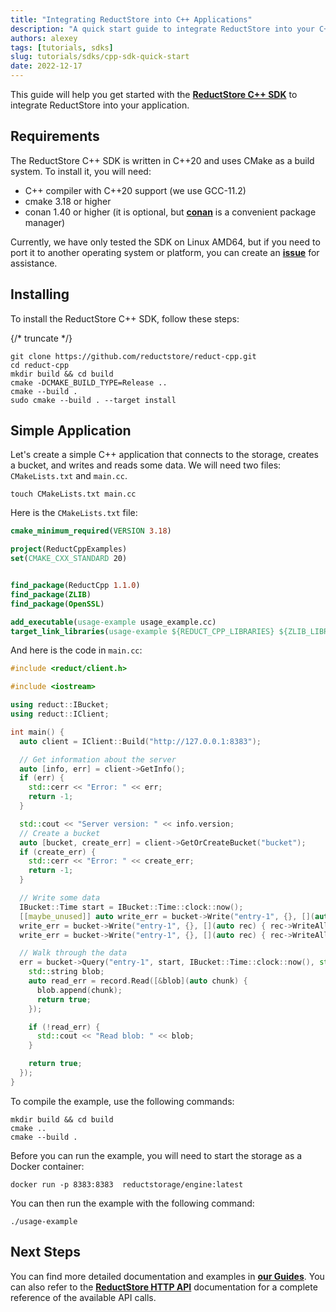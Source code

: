 ```yaml
---
title: "Integrating ReductStore into C++ Applications"
description: "A quick start guide to integrate ReductStore into your C++ application by using the ReductStore C++ SDK."
authors: alexey
tags: [tutorials, sdks]
slug: tutorials/sdks/cpp-sdk-quick-start
date: 2022-12-17
---
```


This guide will help you get started with the [**ReductStore C++ SDK**](https://github.com/reductstore/reduct-cpp) to integrate ReductStore into your application.

## Requirements

The ReductStore C++ SDK is written in C++20 and uses CMake as a build system. To install it, you will need:

- C++ compiler with C++20 support (we use GCC-11.2)
- cmake 3.18 or higher
- conan 1.40 or higher (it is optional, but [**conan**](https://conan.io) is a convenient package manager)

Currently, we have only tested the SDK on Linux AMD64, but if you need to port it to another
operating system or platform, you can create an [**issue**](https://github.com/reductstore/reduct-cpp/issues/new/choose)
for assistance.

## Installing

To install the ReductStore C++ SDK, follow these steps:

{/* truncate */}

```
git clone https://github.com/reductstore/reduct-cpp.git
cd reduct-cpp
mkdir build && cd build
cmake -DCMAKE_BUILD_TYPE=Release ..
cmake --build .
sudo cmake --build . --target install
```

## Simple Application

Let's create a simple C++ application that connects to the storage, creates a bucket, and writes and reads some data. We
will need two files: `CMakeLists.txt` and `main.cc`.

```
touch CMakeLists.txt main.cc
```

Here is the `CMakeLists.txt` file:

```cmake
cmake_minimum_required(VERSION 3.18)

project(ReductCppExamples)
set(CMAKE_CXX_STANDARD 20)


find_package(ReductCpp 1.1.0)
find_package(ZLIB)
find_package(OpenSSL)

add_executable(usage-example usage_example.cc)
target_link_libraries(usage-example ${REDUCT_CPP_LIBRARIES} ${ZLIB_LIBRARIES} OpenSSL::SSL OpenSSL::Crypto)

```

And here is the code in `main.cc`:

```cpp
#include <reduct/client.h>

#include <iostream>

using reduct::IBucket;
using reduct::IClient;

int main() {
  auto client = IClient::Build("http://127.0.0.1:8383");

  // Get information about the server
  auto [info, err] = client->GetInfo();
  if (err) {
    std::cerr << "Error: " << err;
    return -1;
  }

  std::cout << "Server version: " << info.version;
  // Create a bucket
  auto [bucket, create_err] = client->GetOrCreateBucket("bucket");
  if (create_err) {
    std::cerr << "Error: " << create_err;
    return -1;
  }

  // Write some data
  IBucket::Time start = IBucket::Time::clock::now();
  [[maybe_unused]] auto write_err = bucket->Write("entry-1", {}, [](auto rec) { rec->WriteAll("some_data1"); });
  write_err = bucket->Write("entry-1", {}, [](auto rec) { rec->WriteAll("some_data2"); });
  write_err = bucket->Write("entry-1", {}, [](auto rec) { rec->WriteAll("some_data3"); });

  // Walk through the data
  err = bucket->Query("entry-1", start, IBucket::Time::clock::now(), std::nullopt, [](auto&& record) {
    std::string blob;
    auto read_err = record.Read([&blob](auto chunk) {
      blob.append(chunk);
      return true;
    });

    if (!read_err) {
      std::cout << "Read blob: " << blob;
    }

    return true;
  });
}


```

To compile the example, use the following commands:

```
mkdir build && cd build
cmake ..
cmake --build .
```

Before you can run the example, you will need to start the storage as a Docker container:

```
docker run -p 8383:8383  reductstorage/engine:latest
```

You can then run the example with the following command:

```
./usage-example
```

## Next Steps

You can find more detailed documentation and examples
in [**our Guides**](/docs/guides). You can also
refer to the [**ReductStore HTTP API**](/docs/http-api) documentation for a complete reference
of the available API calls.
